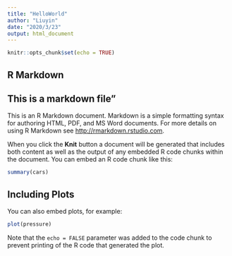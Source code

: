 ```yaml
---
title: "HelloWorld"
author: "Liuyin"
date: "2020/3/23"
output: html_document
---
```


```r
knitr::opts_chunk$set(echo = TRUE)
```

## R Markdown
## This is a markdown file" 


This is an R Markdown document. Markdown is a simple formatting syntax for authoring HTML, PDF, and MS Word documents. For more details on using R Markdown see <http://rmarkdown.rstudio.com>.

When you click the **Knit** button a document will be generated that includes both content as well as the output of any embedded R code chunks within the document. You can embed an R code chunk like this:

```r
summary(cars)
```

## Including Plots

You can also embed plots, for example:

```r
plot(pressure)
```

Note that the `echo = FALSE` parameter was added to the code chunk to prevent printing of the R code that generated the plot.
